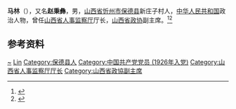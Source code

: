 {{Otheruses|other=名为马林的其他人物|马林}}

'''马林'''（{{bd|1903年||1983年|}}），又名'''赵秉彝'''，男，[[山西省|山西省]][[忻州市|忻州市]][[保德县|保德县]]新庄子村人，[[中华人民共和国|中华人民共和国]]政治人物，曾任[[山西省人事监察厅|山西省人事监察厅]]厅长，[[山西省政协|山西省政协]]副主席。<ref>{{Cite book|title=中国抗日战争人物大词典|author=刘景泉主编; 沈久泉, 王凯捷, 李卓副主编|publisher=天津大学出版社|year=1999|isbn=|location=|pages=}}</ref><ref>{{Cite book|title=中华人民共和国职官志|author=何虎生, 李耀东, 向常福主编|publisher=中国社会出版社|year=2003|isbn=9787800883934|location=北京|pages=}}</ref>

== 参考资料 ==
{{reflist}}

{{中国人物小作品}}

{{Authority control}}
{{DEFAULTSORT:Ma马}}
[[Category:赵姓|~]]
[[Category:马姓|Lin]]
[[Category:保德县人|Category:保德县人]]
[[Category:中国共产党党员_(1926年入党)|Category:中国共产党党员 (1926年入党)]]
[[Category:山西省人事监察厅厅长|Category:山西省人事监察厅厅长]]
[[Category:山西省政協副主席|Category:山西省政協副主席]]